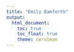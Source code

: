 ```yaml
---
title: "Emily Bamforth"
output: 
  html_document:
    toc: true
    toc_float: true
    theme: cerulean
---
```



